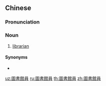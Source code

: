 {{also|图书馆员}}
==Chinese==
{{zh-forms|s=图书馆员|type=31}}

===Pronunciation===
{{zh-pron
|m=túshūguǎnyuán
|c=tou4 syu1 gun2 jyun4
|cat=n
}}

===Noun===
{{zh-noun}}

# [[librarian]]

====Synonyms====
* {{zh-l|圖書管理員}}

[[uz:圖書館員]]
[[ru:圖書館員]]
[[th:圖書館員]]
[[zh:圖書館員]]